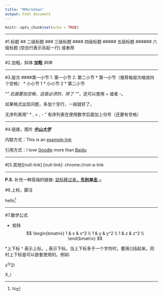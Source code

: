 ```yaml
---
title: "RMarkdown"
output: html_document
---
```


```r
knitr::opts_chunk$set(echo = TRUE)
```
---

#1.标题
## 二级标题
### 三级标题
#### 四级标题
##### 五级标题
###### 六级标题
(空白行表示另起一行)
或者用<br>

---

#2.加粗，斜体
**加粗**
*斜体*

---

#3.层次
####第一小节
1. 第一小节
2. 第二小节
    * 第一小节（推荐每层次缩进四个空格）
        * 小小节 1
        * 小小节 2
    * 第二小节
    
“*” 后面要加空格，这是必须的，除了 “*”，还可以使用 + 或者 -。

如果格式出现问题，多加个空行，一般就好了。

无序列表用" * , + , - "
有序列表在使用数字后面加上句号（还要有空格）

---

#4.链接，图片
[***中山大学***](http://www.sysu.edu.cn/2012/cn/zsjy/index.htm)

内联方式：This is an [example link](http://www.baidu.com)

引用方式：I love [Goodle][1] more than [Baidu][2]

[1]:https://www.google.com.hk/?gws_rd=ssl

[2]:http://www.baidu.com

---  

#[5.其他][null-link]
[null-link]: chrome://not-a-link

---

**P.S.** 补充一种高端的链接: [鼠标移过来，**先别单击** ~][hover]

[hover]: http://www.google.com.sg "Google Sg 更快，更好用。好，现在单击吧"

#6.上标，脚注

hello[^hello]

[^hello]: hi

---

#7.数学公式

* 矩阵
$$      
    \begin{bmatrix}
    1 & x & x^2 \\
    1 & y & y^2 \\
    1 & z & z^2 \\ 
    \end{bmatrix}
$$

*上下标
^ 表示上标，_ 表示下标。当上下标多于一个字符时，要用{}括起来。同时上下标是可以嵌套使用的。例如:

x^(y^2)

X_i




